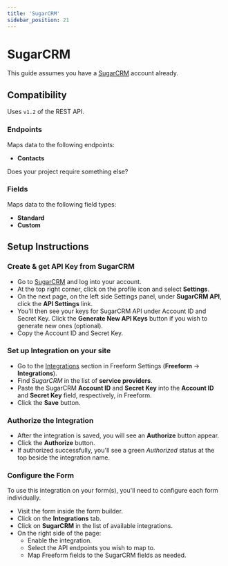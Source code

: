 ```yaml
---
title: 'SugarCRM'
sidebar_position: 21
---
```



# SugarCRM<Badge type="pro" text="Pro" /><Badge type="feature" text="New in 5.13+" />

This guide assumes you have a [SugarCRM](https://sugarcrm.com) account already.

## Compatibility

Uses `v1.2` of the REST API.

### Endpoints

Maps data to the following endpoints:

- **Contacts**

Does your project require something else? &nbsp; <PrimaryButtonWithLink to='/support/' label='Contact Us' />

### Fields

Maps data to the following field types:

- **Standard**
- **Custom**

## Setup Instructions

<VerticalStepWrapper>
<StepMarkdown>

### Create & get API Key from SugarCRM

- Go to [SugarCRM](https://sugarcrm.com) and log into your account.
- At the top right corner, click on the profile icon and select **Settings**.
- On the next page, on the left side Settings panel, under **SugarCRM API**, click the **API Settings** link.
- You'll then see your keys for SugarCRM API under Account ID and Secret Key. Click the **Generate New API Keys** button if you wish to generate new ones (optional).
- Copy the Account ID and Secret Key.

</StepMarkdown>
<StepMarkdown>

### Set up Integration on your site

- Go to the [Integrations](../configuration/settings.mdx#integrations) section in Freeform Settings (**Freeform** → **Integrations**).
- Find _SugarCRM_ in the list of **service providers**.
- Paste the SugarCRM **Account ID** and **Secret Key** into the **Account ID** and **Secret Key** field, respectively, in Freeform.
- Click the **Save** button.

</StepMarkdown>
<StepMarkdown>

### Authorize the Integration

- After the integration is saved, you will see an **Authorize** button appear.
- Click the **Authorize** button.
- If authorized successfully, you'll see a green _Authorized_ status at the top beside the integration name.

</StepMarkdown>
<StepMarkdown>

### Configure the Form

To use this integration on your form(s), you'll need to configure each form individually.

- Visit the form inside the form builder.
- Click on the **Integrations** tab.
- Click on **SugarCRM** in the list of available integrations.
- On the right side of the page:
  - Enable the integration.
  - Select the API endpoints you wish to map to.
  - Map Freeform fields to the SugarCRM fields as needed.

</StepMarkdown>
</VerticalStepWrapper>
